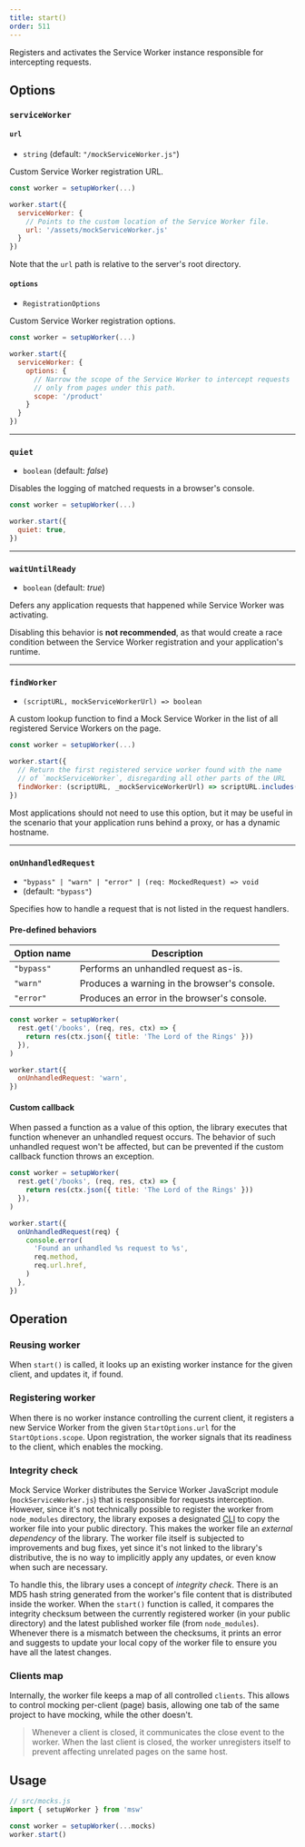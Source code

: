 ```yaml
---
title: start()
order: 511
---
```


Registers and activates the Service Worker instance responsible for intercepting requests.

## Options

### `serviceWorker`

#### `url`

- `string` (default: `"/mockServiceWorker.js"`)

Custom Service Worker registration URL.

```js showLineNumbers focusedLines=6
const worker = setupWorker(...)

worker.start({
  serviceWorker: {
    // Points to the custom location of the Service Worker file.
    url: '/assets/mockServiceWorker.js'
  }
})
```

<Hint mode="warning">
  Note that the <code>url</code> path is relative to the server's root
  directory.
</Hint>

#### `options`

- `RegistrationOptions`

Custom Service Worker registration options.

```js showLineNumbers focusedLines=5-9
const worker = setupWorker(...)

worker.start({
  serviceWorker: {
    options: {
      // Narrow the scope of the Service Worker to intercept requests
      // only from pages under this path.
      scope: '/product'
    }
  }
})
```

---

### `quiet`

- `boolean` (default: _false_)

Disables the logging of matched requests in a browser's console.

```js showLineNumbers focusedLines=4
const worker = setupWorker(...)

worker.start({
  quiet: true,
})
```

---

### `waitUntilReady`

- `boolean` (default: _true_)

Defers any application requests that happened while Service Worker was activating.

<Hint mode="warning">
  Disabling this behavior is <strong>not recommended</strong>, as that would
  create a race condition between the Service Worker registration and your
  application's runtime.
</Hint>

---

### `findWorker`

- `(scriptURL, mockServiceWorkerUrl) => boolean`

A custom lookup function to find a Mock Service Worker in the list of all registered Service Workers on the page.

```js showLineNumbers focusedLines=6
const worker = setupWorker(...)

worker.start({
  // Return the first registered service worker found with the name
  // of `mockServiceWorker`, disregarding all other parts of the URL
  findWorker: (scriptURL, _mockServiceWorkerUrl) => scriptURL.includes('mockServiceWorker'),
})
```

<Hint mode="warning">
  Most applications should not need to use this option, but it may be useful in
  the scenario that your application runs behind a proxy, or has a dynamic
  hostname.
</Hint>

---

### `onUnhandledRequest`

- `"bypass" | "warn" | "error" | (req: MockedRequest) => void`
- (default: `"bypass"`)

Specifies how to handle a request that is not listed in the request handlers.

#### Pre-defined behaviors

| Option name | Description                                  |
| ----------- | -------------------------------------------- |
| `"bypass"`  | Performs an unhandled request as-is.         |
| `"warn"`    | Produces a warning in the browser's console. |
| `"error"`   | Produces an error in the browser's console.  |

```js showLineNumbers focusedLines=8
const worker = setupWorker(
  rest.get('/books', (req, res, ctx) => {
    return res(ctx.json({ title: 'The Lord of the Rings' }))
  }),
)

worker.start({
  onUnhandledRequest: 'warn',
})
```

#### Custom callback

When passed a function as a value of this option, the library executes that function whenever an unhandled request occurs. The behavior of such unhandled request won't be affected, but can be prevented if the custom callback function throws an exception.

```js showLineNumbers focusedLines=8
const worker = setupWorker(
  rest.get('/books', (req, res, ctx) => {
    return res(ctx.json({ title: 'The Lord of the Rings' }))
  }),
)

worker.start({
  onUnhandledRequest(req) {
    console.error(
      'Found an unhandled %s request to %s',
      req.method,
      req.url.href,
    )
  },
})
```

## Operation

### Reusing worker

When `start()` is called, it looks up an existing worker instance for the given client, and updates it, if found.

### Registering worker

When there is no worker instance controlling the current client, it registers a new Service Worker from the given `StartOptions.url` for the `StartOptions.scope`. Upon registration, the worker signals that its readiness to the client, which enables the mocking.

### Integrity check

Mock Service Worker distributes the Service Worker JavaScript module (`mockServiceWorker.js`) that is responsible for requests interception. However, since it's not technically possible to register the worker from `node_modules` directory, the library exposes a designated [CLI](/docs/cli/init) to copy the worker file into your public directory. This makes the worker file an _external dependency_ of the library. The worker file itself is subjected to improvements and bug fixes, yet since it's not linked to the library's distributive, the is no way to implicitly apply any updates, or even know when such are necessary.

To handle this, the library uses a concept of _integrity check_. There is an MD5 hash string generated from the worker's file content that is distributed inside the worker. When the `start()` function is called, it compares the integrity checksum between the currently registered worker (in your public directory) and the latest published worker file (from `node_modules`). Whenever there is a mismatch between the checksums, it prints an error and suggests to update your local copy of the worker file to ensure you have all the latest changes.

### Clients map

Internally, the worker file keeps a map of all controlled `clients`. This allows to control mocking per-client (page) basis, allowing one tab of the same project to have mocking, while the other doesn't.

> Whenever a client is closed, it communicates the close event to the worker. When the last client is closed, the worker unregisters itself to prevent affecting unrelated pages on the same host.

## Usage

```js showLineNumbers
// src/mocks.js
import { setupWorker } from 'msw'

const worker = setupWorker(...mocks)
worker.start()
```
